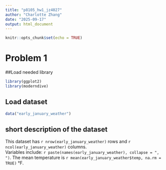```yaml
---
title: "p8105_hw1_jz4027"
author: "Charlotte Zhang"
date: "2025-09-17"
output: html_document
---
```


```r
knitr::opts_chunk$set(echo = TRUE)
```

# Problem 1
##Load needed library
```r
library(ggplot2)
library(moderndive)
```
## Load dataset
```r
data("early_january_weather")
```
## short description of the dataset
This dataset has `r nrow(early_january_weather)` rows and `r ncol(early_january_weather)` columns.  
Variables include: `r paste(names(early_january_weather), collapse = ", ")`. 
The mean temperature is `r mean(early_january_weather$temp, na.rm = TRUE)` °F.


